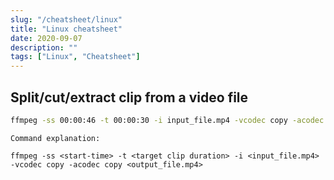 ```yaml
---
slug: "/cheatsheet/linux"
title: "Linux cheatsheet"
date: 2020-09-07
description: ""
tags: ["Linux", "Cheatsheet"]
---
```


## Split/cut/extract clip from a video file
```bash
ffmpeg -ss 00:00:46 -t 00:00:30 -i input_file.mp4 -vcodec copy -acodec copy output_file.mp4
```

    Command explanation:
    
    ffmpeg -ss <start-time> -t <target clip duration> -i <input_file.mp4> -vcodec copy -acodec copy <output_file.mp4>
